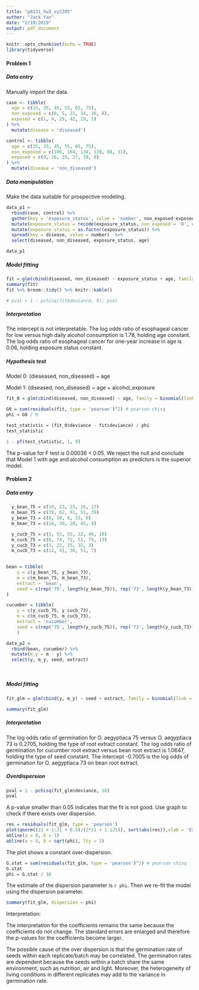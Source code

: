 ```yaml
---
title: "p8131_hw3_xy2395"
author: "Jack Yan"
date: "2/19/2019"
output: pdf_document
---
```


```r
knitr::opts_chunk$set(echo = TRUE)
library(tidyverse)
```

#### Problem 1

##### Data entry

Manually import the data.

```r
case <- tibble(
  age = c(25, 35, 45, 55, 65, 75),
  non_exposed = c(0, 5, 21, 34, 36, 8),
  exposed = c(1, 4, 25, 42, 19, 5)
) %>% 
  mutate(disease = 'diseased')

control <- tibble(
  age = c(25, 35, 45, 55, 65, 75),
  non_exposed = c(106, 164, 138, 139, 88, 31),
  exposed = c(9, 26, 29, 27, 18, 0)
) %>% 
  mutate(disease = 'non_diseased')
```

##### Data manipulation

Make the data suitable for prospective modeling.

```r
data_p1 = 
  rbind(case, control) %>%
  gather(key = 'exposure_status', value = 'number', non_exposed:exposed) %>% 
  mutate(exposure_status = recode(exposure_status, non_exposed = '0', exposed = '1')) %>% 
  mutate(exposure_status = as.factor(exposure_status)) %>% 
  spread(key = disease, value = number)  %>% 
  select(diseased, non_diseased, exposure_status, age)

data_p1
```

##### Model fitting

```r
fit = glm(cbind(diseased, non_diseased) ~ exposure_status + age, family = binomial(link = 'logit'), data_p1)
summary(fit)
fit %>% broom::tidy() %>% knitr::kable()

# pval = 1 - pchisq(fit$deviance, 9); pval
```

##### Interpretation

The intercept is not interpretable. The log odds ratio of esophageal cancer for low versus high daily alcohol consumption is 1.78, holding age constant. The log odds ratio of esophageal cancer for one-year increase in age is 0.06, holding exposure status constant. 

##### Hypothesis test

Model 0: (dieseased, non_diseased) ~ age

Model 1: (diseased, non_diseased) ~ age + alcohol_exposure

```r
fit_0 = glm(cbind(diseased, non_diseased) ~ age, family = binomial(link = 'logit'), data_p1)

G0 = sum(residuals(fit, type = 'pearson')^2) # pearson chisq 
phi = G0 / 9

test_statistic = (fit_0$deviance - fit$deviance) / phi
test_statistic

1 - pf(test_statistic, 1, 9)
```

The p-value for F test is 0.00036 < 0.05. We reject the null and conclude that Model 1 with age and alcohol consumption as predictors is the superior model. 



#### Problem 2

##### Data entry

```r
  y_bean_75 = c(10, 23, 23, 26, 17)
  m_bean_75 = c(39, 62, 81, 51, 39)
  y_bean_73 = c(8, 10, 8, 23, 0)
  m_bean_73 = c(16, 30, 28, 45, 4)

  y_cucb_75 = c(5, 53, 55, 32, 46, 10)
  m_cucb_75 = c(6, 74, 72, 51, 79, 13)
  y_cucb_73 = c(3, 22, 15, 32, 3)
  m_cucb_73 = c(12, 41, 30, 51, 7)
  

bean = tibble(
    y = c(y_bean_75, y_bean_73),
    m = c(m_bean_75, m_bean_73),
    extract = 'bean',
    seed = c(rep('75', length(y_bean_75)), rep('73', length(y_bean_73)))
) 

cucumber = tibble(
    y = c(y_cucb_75, y_cucb_73),
    m = c(m_cucb_75, m_cucb_73),
    extract = 'cucumber',
    seed = c(rep('75', length(y_cucb_75)), rep('73', length(y_cucb_73))) 
    )

data_p2 = 
  rbind(bean, cucumber) %>% 
  mutate(m_y = m - y) %>% 
  select(y, m_y, seed, extract)
  
  
```

##### Model fitting

```r
fit_glm = glm(cbind(y, m_y) ~ seed + extract, family = binomial(link = 'logit'), data_p2)

summary(fit_glm)
```

##### Interpretation

The log odds ratio of germination for O. aegyptiaca 75 versus O. aegyptiaca 73 is 0.2705, holding the type of root extract constant. The log odds ratio of germination for cucumber root extract versus bean root extract is 1.0647, holding the type of seed constant. The intercept -0.7005 is the log odds of germination for O. aegyptiaca 73 on bean root extract. 


##### Overdispersion

```r
pval = 1 - pchisq(fit_glm$deviance, 18)
pval 
```

A p-value smaller than 0.05 indicates that the fit is not good. Use graph to check if there exists over dispersion.

```r
res = residuals(fit_glm, type = 'pearson')
plot(qnorm((21 + 1:21 + 0.5)/(2*21 + 1.125)), sort(abs(res)),xlab = 'Expected Half-Normal Order Stats', ylab = 'Ordered Abs Pearson Residuals')
abline(a = 0, b = 1)
abline(a = 0, b = sqrt(phi), lty = 2)
```

The plot shows a constant over-dispersion.

```r
G.stat = sum(residuals(fit_glm, type = 'pearson')^2) # pearson chisq 
G.stat
phi = G.stat / 18
```

The estimate of the dispersion parameter is `r phi`. Then we re-fit the model using the dispersion parameter. 

```r
summary(fit_glm, dispersion = phi)
```

Interpretation:

The interpretation for the coefficients remains the same because the coefficients do not change. The standard errors are enlarged and therefore the p-values for the coefficients become larger. 

The possible cause of the over dispersion is that the germination rate of seeds within each replicate/batch may be correlated. The germination rates are dependent because the seeds within a batch share the same environment, such as nutrition, air and light. Moreover, the heterogeneity of living conditions in different replicates may add to the variance in germination rate.

